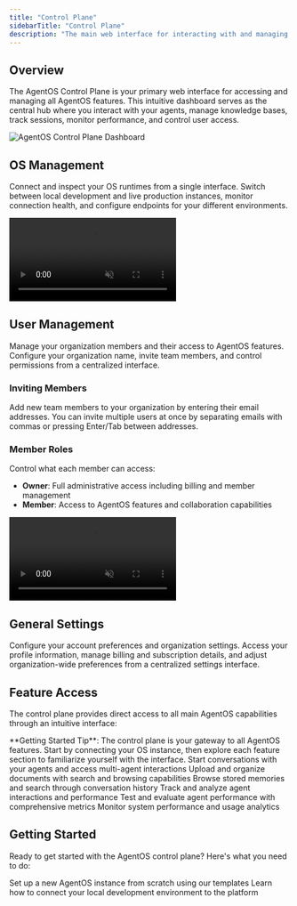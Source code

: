 ```yaml
---
title: "Control Plane"
sidebarTitle: "Control Plane"
description: "The main web interface for interacting with and managing your AgentOS instances"
---
```


## Overview

The AgentOS Control Plane is your primary web interface for accessing and managing all AgentOS features. This intuitive dashboard serves as the central hub where you interact with your agents, manage knowledge bases, track sessions, monitor performance, and control user access.

<Frame>
  <img
    src="/images/agentos-full-screenshot.png"
    alt="AgentOS Control Plane Dashboard"
    style={{ borderRadius: "0.5rem" }}
  />
</Frame>

## OS Management

Connect and inspect your OS runtimes from a single interface. Switch between local development and live production instances, monitor connection health, and configure endpoints for your different environments.

<Frame>
  <video
    autoPlay
    muted
    loop
    playsInline
    style={{ borderRadius: "0.5rem", width: "100%", height: "auto" }}
  >
    <source src="/videos/agentos-select-os.mp4" type="video/mp4" />
  </video>
</Frame>

## User Management

Manage your organization members and their access to AgentOS features. Configure your organization name, invite team members, and control permissions from a centralized interface.

### Inviting Members

Add new team members to your organization by entering their email addresses. You can invite multiple users at once by separating emails with commas or pressing Enter/Tab between addresses.

### Member Roles

Control what each member can access:

- **Owner**: Full administrative access including billing and member management
- **Member**: Access to AgentOS features and collaboration capabilities

<Frame>
  <video
    autoPlay
    muted
    loop
    playsInline
    style={{ borderRadius: "0.5rem", width: "100%", height: "auto" }}
  >
    <source src="/videos/agentos-invite-member.mp4" type="video/mp4" />
  </video>
</Frame>

## General Settings

Configure your account preferences and organization settings. Access your profile information, manage billing and subscription details, and adjust organization-wide preferences from a centralized settings interface.

## Feature Access

The control plane provides direct access to all main AgentOS capabilities through an intuitive interface:

<Note>
  **Getting Started Tip**: The control plane is your gateway to all AgentOS
  features. Start by connecting your OS instance, then explore each feature
  section to familiarize yourself with the interface.
</Note>

<CardGroup cols={2}>
  <Card
    title="Chat Interface"
    icon="comment"
    href="/agent-os/features/chat-interface"
  >
    Start conversations with your agents and access multi-agent interactions
  </Card>
  <Card
    title="Knowledge Management"
    icon="book"
    href="/concepts/knowledge/introduction"
  >
    Upload and organize documents with search and browsing capabilities
  </Card>
  <Card title="Memory System" icon="brain" href="/concepts/memory/overview">
    Browse stored memories and search through conversation history
  </Card>
  <Card title="Session Tracking" icon="clock" href="/concepts/agents/sessions">
    Track and analyze agent interactions and performance
  </Card>
  <Card
    title="Evaluation & Testing"
    icon="chart-bar"
    href="/concepts/evals/introduction"
  >
    Test and evaluate agent performance with comprehensive metrics
  </Card>
  <Card
    title="Metrics & Monitoring"
    icon="chart-line"
    href="/concepts/agents/metrics"
  >
    Monitor system performance and usage analytics
  </Card>
</CardGroup>

## Getting Started

Ready to get started with the AgentOS control plane? Here's what you need to do:

<CardGroup cols={2}>
  <Card
    title="Create Your First OS"
    icon="plus"
    href="/agent-os/creating-your-first-os"
  >
    Set up a new AgentOS instance from scratch using our templates
  </Card>
  <Card
    title="Connect Your AgentOS"
    icon="link"
    href="/agent-os/connecting-your-os"
  >
    Learn how to connect your local development environment to the platform
  </Card>
</CardGroup>
